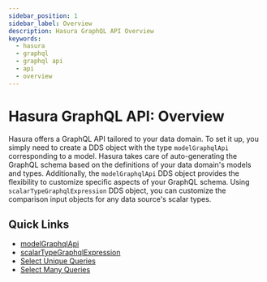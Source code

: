 ```yaml
---
sidebar_position: 1
sidebar_label: Overview
description: Hasura GraphQL API Overview
keywords:
  - hasura
  - graphql
  - graphql api
  - api
  - overview
---
```


# Hasura GraphQL API: Overview

Hasura offers a GraphQL API tailored to your data domain. To set it up, you simply need to create
a DDS object with the type `modelGraphqlApi` corresponding to a model. Hasura takes care of auto-generating
the GraphQL schema based on the definitions of your data domain's models and types. Additionally,
the `modelGraphqlApi` DDS object provides the flexibility to customize specific aspects of your GraphQL schema.
Using `scalarTypeGraphqlExpression` DDS object, you can customize the comparison input objects for any data source's
scalar types.

## Quick Links

- [modelGraphqlApi](/graphql-api/dds-metadata.mdx#model-graphql-api)
- [scalarTypeGraphqlExpression](/graphql-api/dds-metadata.mdx#scalar-type-graphql-expression)
- [Select Unique Queries](/graphql-api/queries.mdx#select-unique)
- [Select Many Queries](/graphql-api/queries.mdx#select-many)
